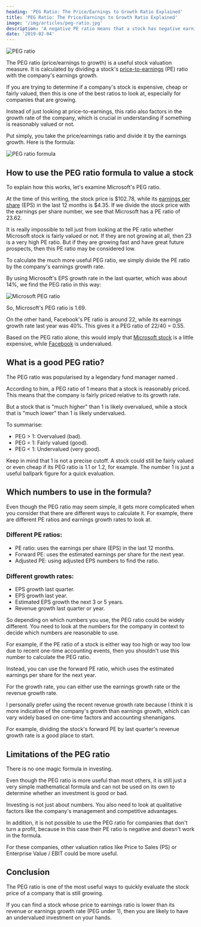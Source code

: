 ```yaml
---
heading: 'PEG Ratio: The Price/Earnings to Growth Ratio Explained'
title: 'PEG Ratio: The Price/Earnings to Growth Ratio Explained'
image: '/img/articles/peg-ratio.jpg'
description: 'A negative PE ratio means that a stock has negative earnings. In other words, the company was unprofitable and lost money in the past 12 months.'
date: '2019-02-04'
---
```


<img
	src="/img/articles/peg-ratio.jpg"
	alt="PEG ratio"
	width={1200}
	height={627}
/>

The PEG ratio (price/earnings to growth) is a useful stock valuation measure. It is calculated by dividing a stock's [price-to-earnings](/term/pe-ratio/) (PE) ratio with the company's earnings growth.

If you are trying to determine if a company's stock is expensive, cheap or fairly valued, then this is one of the best ratios to look at, especially for companies that are growing.

Instead of just looking at price-to-earnings, this ratio also factors in the growth rate of the company, which is crucial in understanding if something is reasonably valued or not.

Put simply, you take the price/earnings ratio and divide it by the earnings growth. Here is the formula:

<img
	src="/img/articles/peg-ratio-formula.png"
	alt="PEG ratio formula"
	width={480}
	height={159}
	loading="lazy"
/>

## How to use the PEG ratio formula to value a stock

To explain how this works, let's examine Microsoft's PEG ratio.

At the time of this writing, the stock price is $102.78, while its [earnings per share](/term/eps-earnings-per-share/) (EPS) in the last 12 months is $4.35. If we divide the stock price with the earnings per share number, we see that Microsoft has a PE ratio of 23.62.

It is really impossible to tell just from looking at the PE ratio whether Microsoft stock is fairly valued or not. If they are not growing at all, then 23 is a very high PE ratio. But if they are growing fast and have great future prospects, then this PE ratio may be considered low.

To calculate the much more useful PEG ratio, we simply divide the PE ratio by the company's earnings growth rate.

By using Microsoft's EPS growth rate in the last quarter, which was about 14%, we find the PEG ratio in this way:

<img
	src="/img/articles/msft-peg-ratio.png"
	alt="Microsoft PEG ratio"
	width={871}
	height={126}
	loading="lazy"
/>

So, Microsoft's PEG ratio is 1.69.

On the other hand, Facebook's PE ratio is around 22, while its earnings growth rate last year was 40%. This gives it a PEG ratio of 22/40 = 0.55.

Based on the PEG ratio alone, this would imply that [Microsoft stock](/stocks/msft/) is a little expensive, while [Facebook](/stocks/fb/) is undervalued.

## What is a good PEG ratio?

The PEG ratio was popularised by a legendary fund manager named <External url="https://en.wikipedia.org/wiki/Peter_Lynch" text="Peter Lynch" />.

According to him, a PEG ratio of 1 means that a stock is reasonably priced. This means that the company is fairly priced relative to its growth rate.

But a stock that is "much higher" than 1 is likely overvalued, while a stock that is "much lower" than 1 is likely undervalued.

To summarise:

-  PEG > 1: Overvalued (bad).
-  PEG = 1: Fairly valued (good).
-  PEG < 1: Undervalued (very good).

Keep in mind that 1 is not a precise cutoff. A stock could still be fairly valued or even cheap if its PEG ratio is 1.1 or 1.2, for example. The number 1 is just a useful ballpark figure for a quick evaluation.

## Which numbers to use in the formula?

Even though the PEG ratio may seem simple, it gets more complicated when you consider that there are different ways to calculate it. For example, there are different PE ratios and earnings growth rates to look at.

### Different PE ratios:

-  PE ratio: uses the earnings per share (EPS) in the last 12 months.
-  Forward PE: uses the estimated earnings per share for the next year.
-  Adjusted PE: using adjusted EPS numbers to find the ratio.

### Different growth rates:

-  EPS growth last quarter.
-  EPS growth last year.
-  Estimated EPS growth the next 3 or 5 years.
-  Revenue growth last quarter or year.

So depending on which numbers you use, the PEG ratio could be widely different. You need to look at the numbers for the company in context to decide which numbers are reasonable to use.

For example, if the PE ratio of a stock is either way too high or way too low due to recent one-time accounting events, then you shouldn't use this number to calculate the PEG ratio.

Instead, you can use the forward PE ratio, which uses the estimated earnings per share for the next year.

For the growth rate, you can either use the earnings growth rate or the revenue growth rate.

I personally prefer using the recent revenue growth rate because I think it is more indicative of the company's growth than earnings growth, which can vary widely based on one-time factors and accounting shenanigans.

For example, dividing the stock's forward PE by last quarter's revenue growth rate is a good place to start.

## Limitations of the PEG ratio

There is no one magic formula in investing.

Even though the PEG ratio is more useful than most others, it is still just a very simple mathematical formula and can not be used on its own to determine whether an investment is good or bad.

Investing is not just about numbers. You also need to look at qualitative factors like the company's management and competitive advantages.

In addition, it is not possible to use the PEG ratio for companies that don't turn a profit, because in this case their PE ratio is negative and doesn't work in the formula.

For these companies, other valuation ratios like Price to Sales (PS) or Enterprise Value / EBIT could be more useful.

## Conclusion

The PEG ratio is one of the most useful ways to quickly evaluate the stock price of a company that is still growing.

If you can find a stock whose price to earnings ratio is lower than its revenue or earnings growth rate (PEG under 1), then you are likely to have an undervalued investment on your hands.
